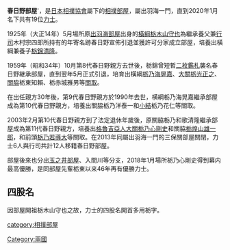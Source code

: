'''春日野部屋''''，是[[日本相撲協會|日本相撲協會]]屬下的[[相撲部屋|相撲部屋]]，屬出羽海一門，直到2020年1月名下共有19位[[力士|力士]]。

1925年（大正14年）5月場所原[[出羽海部屋|出羽海部屋]]出身的[[橫綱|橫綱]][[栃木山守也|栃木山守也]]為繼承養父兼[[行司|行司]]木村宗四郎所持有的年寄名跡春日野宣佈引退並獲許可分家成立部屋，培養出橫綱兼養子[[栃錦清隆|栃錦清隆]]。

1959年（昭和34年）10月第8代春日野親方去世後，栃錦曾短暫[[二枚鑑札|二枚鑑札]]襲名春日野継承部屋，直到翌年5月正式引退，培育出橫綱[[栃乃海晃嘉|栃乃海晃嘉]]、[[大關|大關]][[栃光正之|栃光正之]]、[[關脇|關脇]]栃東知賴、栃赤城雅男等[[關取|關取]]。

在出任親方30年後，第9代春日野親方於1990年去世，横綱栃乃海晃嘉繼承部屋成為第10代春日野親方，培養出關脇栃乃洋泰一和[[小結|小結]]栃乃花仁等關取。

2003年2月第10代春日野親方到了法定退休年歲後，原關脇栃乃和歌清隆繼承部屋成為第11代春日野親方，培養出[[格魯吉亞人|格魯吉亞人]][[大關|大關]][[栃乃心剛史|栃乃心剛史]]和關脇[[栃煌山雄一郎|栃煌山雄一郎]]，和前頭[[栃乃若導大|栃乃若導大]]等關取。在2013年同屬出羽海一門的三保關部屋關閉，力士6人與行司共計12人移籍春日野部屋。

部屋後來也分出[[玉之井部屋|玉之井部屋]]、入間川等分支，2018年1月場所栃乃心剛史得到幕内最高優勝，是同部屋先輩栃東以来46年再有優勝力士。

==四股名==
因部屋開祖栃木山守也之故，力士的四股名開首多用栃字。

[[category:相撲部屋|category:相撲部屋]]
[[Category:兩國|Category:兩國]]